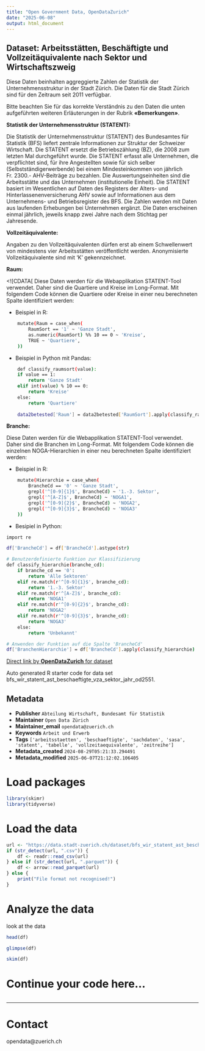 ```yaml
---
title: "Open Government Data, OpenDataZurich"
date: "2025-06-08"
output: html_document
---
```


## Dataset: Arbeitsstätten, Beschäftigte und Vollzeitäquivalente nach Sektor und Wirtschaftszweig


Diese Daten beinhalten aggreggierte Zahlen der Statistik der Unternehmensstruktur in der Stadt Zürich. Die Daten für die Stadt Zürich sind für den Zeitraum seit 2011 verfügbar.

Bitte beachten Sie für das korrekte Verständnis zu den Daten die unten aufgeführten weiteren Erläuterungen in der Rubrik **«Bemerkungen»**.



**Statistik der Unternehmensstruktur (STATENT):**

 Die Statistik der Unternehmensstruktur (STATENT) des Bundesamtes für Statistik (BFS) liefert zentrale Informationen zur Struktur der Schweizer Wirtschaft. Die STATENT ersetzt die Betriebszählung (BZ), die
2008 zum letzten Mal durchgeführt wurde. Die STATENT erfasst alle Unternehmen, die
verpflichtet sind, für ihre Angestellten sowie für sich selber (Selbstständigerwerbende) bei
einem Mindesteinkommen von jährlich Fr. 2300.- AHV-Beiträge zu bezahlen. Die
Auswertungseinheiten sind die Arbeitsstätte und das Unternehmen (institutionelle
Einheit).
Die STATENT basiert im Wesentlichen auf Daten des Registers der Alters- und Hinterlassenenversicherung AHV sowie auf Informationen aus dem Unternehmens- und Betriebsregister des BFS. Die Zahlen werden mit Daten aus laufenden Erhebungen bei Unternehmen ergänzt.
Die Daten erscheinen einmal jährlich, jeweils knapp zwei Jahre nach dem Stichtag per Jahresende.

 

[]()

**Vollzeitäquivalente:**

 
Angaben zu den Vollzeitäquivalenten dürfen erst ab einem Schwellenwert von mindestens vier Arbeitsstätten veröffentlicht werden. Anonymisierte Vollzeitäquivalente sind mit 'K' gekennzeichnet.
 

[]()

**Raum:**

 
<![CDATA[ 
Diese Daten werden für die Webapplikation STATENT-Tool verwendet. Daher sind die Quartiere und Kreise im Long-Format. Mit folgendem Code können die Quartiere oder Kreise in einer neu berechneten Spalte identifiziert werden:

- Beispiel in R:
```sh
    mutate(Raum = case_when(
        RaumSort == '1' ~ 'Ganze Stadt',
        as.numeric(RaumSort) %% 10 == 0 ~ 'Kreise',
        TRUE ~ 'Quartiere',
    ))
```

- Beispiel in Python mit Pandas:
```sh
    def classify_raumsort(value):
    if value == 1:
        return 'Ganze Stadt'
    elif int(value) % 10 == 0:
        return 'Kreise'
    else:
        return 'Quartiere'
        
    data2betested['Raum'] = data2betested['RaumSort'].apply(classify_raumsort)
``` 


[]()

**Branche:**

 
Diese Daten werden für die Webapplikation STATENT-Tool verwendet. Daher sind die Branchen im Long-Format. Mit folgendem Code können die einzelnen NOGA-Hierarchien in einer neu berechneten Spalte identifiziert werden:

- Beispiel in R:
```sh
    mutate(Hierarchie = case_when(
        BrancheCd == '0' ~ 'Ganze Stadt',
        grepl('^[0-9]{1}$', BrancheCd) ~ '1.-3. Sektor',
        grepl('^[A-Z]$', BrancheCd) ~ 'NOGA1',
        grepl('^[0-9]{2}$', BrancheCd) ~ 'NOGA2',
        grepl('^[0-9]{3}$', BrancheCd) ~ 'NOGA3'
    ))
``` 
- Besipiel in Python:
```sh
import re

df['BrancheCd'] = df['BrancheCd'].astype(str)

# Benutzerdefinierte Funktion zur Klassifizierung
def classify_hierarchie(branche_cd):
    if branche_cd == '0':
        return 'Alle Sektoren'
    elif re.match(r'^[0-9]{1}$', branche_cd):
        return '1.-3. Sektor'
    elif re.match(r'^[A-Z]$', branche_cd):
        return 'NOGA1'
    elif re.match(r'^[0-9]{2}$', branche_cd):
        return 'NOGA2'
    elif re.match(r'^[0-9]{3}$', branche_cd):
        return 'NOGA3'
    else:
        return 'Unbekannt'

# Anwenden der Funktion auf die Spalte 'BrancheCd'
df['BranchenHierarchie'] = df['BrancheCd'].apply(classify_hierarchie)

```


[]()



[Direct link by **OpenDataZurich** for dataset](https://data.stadt-zuerich.ch/dataset/bfs_wir_statent_ast_beschaeftigte_vza_sektor_jahr_od2551)

Auto generated R starter code for data set bfs_wir_statent_ast_beschaeftigte_vza_sektor_jahr_od2551.

## Metadata

- **Publisher** `Abteilung Wirtschaft, Bundesamt für Statistik`
- **Maintainer** `Open Data Zürich`
- **Maintainer_email** `opendata@zuerich.ch`
- **Keywords** `Arbeit und Erwerb`
- **Tags** `['arbeitsstaetten', 'beschaeftigte', 'sachdaten', 'sasa', 'statent', 'tabelle', 'vollzeitaequivalente', 'zeitreihe']`
- **Metadata_created** `2024-08-29T05:21:33.294491`
- **Metadata_modified** `2025-06-07T21:12:02.106405`


# Load packages

```r
library(skimr)
library(tidyverse)
```

# Load the data

```r
url <- "https://data.stadt-zuerich.ch/dataset/bfs_wir_statent_ast_beschaeftigte_vza_sektor_jahr_od2551/download/WIR255OD2551.csv"
if (str_detect(url, ".csv")) {
    df <- readr::read_csv(url)
} else if (str_detect(url, ".parquet")) {
    df <- arrow::read_parquet(url)
} else {
    print("File format not recognised!")
}
```

# Analyze the data

look at the data
```r
head(df)
```

```r
glimpse(df)
```

```r
skim(df)
```

# Continue your code here...

```r

```

------------------------------------------------------------------------

# Contact

opendata@zuerich.ch
